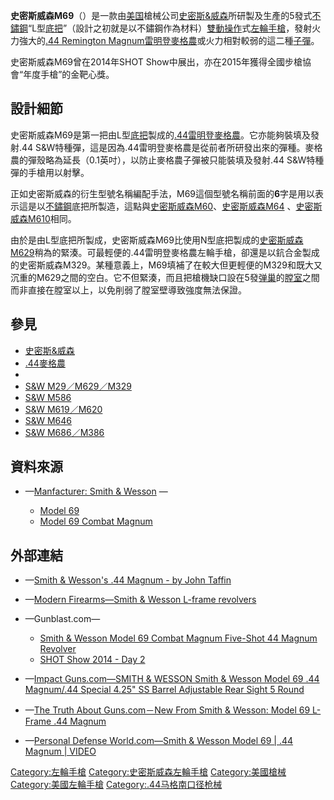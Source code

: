 {{Otheruses|M69|subject=由[[史密斯&威森|史密斯&威森]]（Smith & Wesson）研製及生產的5發式“L型” [[不鏽鋼|不鏽鋼]][[机匣|底把]][[.44麥格農|.44 Remington Magnum雷明登麥格農]][[左輪手槍|左輪手槍]]|other=位於人馬座的一個球狀星團}}
{{no footnotes|time=2016-10-21T03:11:25+00:00}}
{{refimprove|time=2016-10-21T03:11:25+00:00}}
{{noteTA
|G1=軍事
|G2=長度單位
|G3=Firearms
}}
{{Infobox Weapon
| name = 史密斯威森M69<br />{{Lang|en|Smith & Wesson Model 69}}
| image = 
| image_size = 300px
| caption = 
| origin = {{flagcountry|United States}}
| type = [[左輪手槍|左輪手槍]]
<!-- Type selection -->
| is_ranged = yes
| is_bladed = 
| is_explosive = 
| is_artillery = 
| is_vehicle = 
| is_missile = 
| is_UK = <!-- Service history -->
| service = 
| used_by = 
| wars = <!-- Production history -->
| designer = [[史密斯&威森|史密斯&威森]]
| design_date = 2014年
| manufacturer = 史密斯&威森
| unit_cost = [[建議售價|建議零售價]]：[[美元|﹩]]849
| production_date = 2014年—
| number =
| variants = 
<!-- General specifications -->| spec_label = 
| weight = 空槍：<div class="NavFrame collapsed" style="color: black; background-color: #FFFFFF; margin: 0 auto; padding: 0 10px; text-align: left;"><div class="NavHead" style="background-color: #FFFFFF; margin: 0 auto; padding: 0 10px; font-weight:normal;"></div><div class="NavContent" style="background-color: #FFFFFF; margin: 0 auto; padding: 0 10px;">
* 2{{frac|3|4}}英吋槍管：34.4[[盎司|盎司]]（975.22[[克|克]]，2.15[[磅|磅]]）
* 4{{frac|1|4}}英吋槍管：37.2盎司（1,157.05克，2.55磅）
</div>
</div>
| length = <div class="NavFrame collapsed" style="color: black; background-color: #FFFFFF; margin: 0 auto; padding: 0 10px; text-align: left;"><div class="NavHead" style="background-color: #FFFFFF; margin: 0 auto; padding: 0 10px; font-weight:normal;"></div><div class="NavContent" style="background-color: #FFFFFF; margin: 0 auto; padding: 0 10px;">
* 2{{frac|3|4}}英吋槍管：198.12[[毫米|毫米]]（7.8[[英寸|英寸]]）
* 4{{frac|1|4}}英吋槍管：247.65毫米（9.75英吋）
</div>
</div>
| part_length = <div class="NavFrame collapsed" style="color: black; background-color: #FFFFFF; margin: 0 auto; padding: 0 10px; text-align: left;"><div class="NavHead" style="background-color: #FFFFFF; margin: 0 auto; padding: 0 10px; font-weight:normal;"></div><div class="NavContent" style="background-color: #FFFFFF; margin: 0 auto; padding: 0 10px;">
* 69.85毫米（2.75英吋）
* 107.95毫米（4.25英吋）
</div>
</div>
| width = 
| height = 
| diameter = 
| crew = <!-- 投射武器規格 --> 
| cartridge = -{}-
* [[.44麥格農|.44麥格農]]
* {{Link-en|.44特種彈|.44 Special|.44 S&W特種彈}}
| cartridge_weight = 
| caliber = 10.9毫米（.429英吋）
| barrels = 1根，[[不鏽鋼|不鏽鋼]]製，兩件式，縮短型槍管底部凸桿，無[[槍口|槍口]]裝置
| action = <div class="NavFrame collapsed" style="color: black; background-color: #FFFFFF; margin: 0 auto; padding: 0 10px; text-align: left;"><div class="NavHead" style="background-color: #FFFFFF; margin: 0 auto; padding: 0 10px; font-weight:normal;"></div><div class="NavContent" style="background-color: #FFFFFF; margin: 0 auto; padding: 0 10px;">
* [[扳机#双动式|雙動操作扳機]]
* 實心[[机匣|底把]]連可擺出式[[弹巢|弹巢]]
</div>
</div>
| mode = {{Link-en|連發步槍|repeating rifle|連發}}
| rate =  12—18發／分鐘
| velocity = 
| energy = 
| range = 50[[米_(单位)|公尺]]（54.68[[码|码]]，164.04[[英尺|英尺]]）
| max_range = 100公尺（109.36码，328.08英尺）
| feed = 5發彈巢
| sights = <div class="NavFrame collapsed" style="color: black; background-color: #FFFFFF; margin: 0 auto; padding: 0 10px; text-align: left;"><div class="NavHead" style="background-color: #FFFFFF; margin: 0 auto; padding: 0 10px; font-weight:normal;"></div><div class="NavContent" style="background-color: #FFFFFF; margin: 0 auto; padding: 0 10px;">
* [[機械瞄具|機械瞄具]]：缺口式[[照門|照門]]和片狀連紅點[[照準器|準星]]（三點式準星，[[照門|照門]]和[[照準器|準星]]可調節）
* [[機匣|機匣]]頂部裝上的[[皮卡汀尼導軌|MIL-STD-1913戰術導軌]]／{{Link-en|韋弗式導軌|Weaver rail mount}}上安裝日間／夜間[[瞄准镜|光學瞄準鏡]]、[[紅點鏡|紅點鏡／反射式瞄準鏡]]、[[全像武器照準器|全息瞄準鏡]]、[[夜視鏡|夜視鏡]]或[[熱成像儀|熱成像儀]]（導軌可拆卸）
</div>
</div>
<!-- 火炮規格 -->| breech = 
| recoil = 
| carriage = 
| elevation = 
| traverse = <!-- 刃器規格 -->
| blade_type = 
| hilt_type = 
| sheath_type = 
| head_type = 
| haft_type = <!-- 爆炸物內填炸藥規格 -->
| filling = 
| filling_weight = 
| detonation = 
| yield = <!-- 車輛/飛彈規格 -->
| armour = 
| primary_armament = 
| secondary_arament = 
| engine = 
| engine_power = 
| transmission = 
| payload_capacity = 
| fuel_capacity = 
| pw_ratio = 
| suspension = 
| clearance = 
| vehicle_range = 
| speed = 
| guidance = 
| steering = <!-- Missiles only -->
| wingspan = 
| propellant = 
| ceiling = 
| altitude = 
| depth = 
| boost = 
| accuracy = 
| launch_platform = 
| transport = 
}}

'''史密斯威森M69'''（{{Lang-en|'''Smith & Wesson Model 69'''}}）是一款由[[美国|美国]]槍械公司[[史密斯&威森|史密斯&威森]]所研製及生產的5發式[[不鏽鋼|不鏽鋼]]“L型[[机匣|底把]]”（設計之初就是以不鏽鋼作為材料）[[扳机#双动式|雙動操作]]式[[左輪手槍|左輪手槍]]，發射火力強大的[[.44麥格農|.44 Remington Magnum雷明登麥格農]]或火力相對較弱的{{Link-en|.44特種彈|.44 Special|.44 S&W特種彈}}這二種[[子彈|子彈]]。

史密斯威森M69曾在2014年SHOT Show中展出，亦在2015年獲得全國步槍協會“年度手槍”的金靶心獎。

== 設計細節 ==
史密斯威森M69是第一把由L型[[机匣|底把]]製成的[[.44麥格農|.44雷明登麥格農]]。它亦能夠裝填及發射.44 S&W特種彈，這是因為.44雷明登麥格農是從前者所研發出來的彈種。麥格農的彈殼略為延長（0.1英吋），以防止麥格農子彈被只能裝填及發射.44 S&W特種彈的手槍用以射擊。

正如史密斯威森的衍生型號名稱編配手法，M69這個型號名稱前面的'''6'''字是用以表示這是以[[不鏽鋼|不鏽鋼]]底把所製造，這點與[[史密斯威森M60左輪手槍|史密斯威森M60]]、[[史密斯威森M64左輪手槍|史密斯威森M64]] 、[[史密斯威森M610左輪手槍|史密斯威森M610]]相同。

由於是由L型底把所製成，史密斯威森M69比使用N型底把製成的[[史密斯威森M29左輪手槍|史密斯威森M629]]稍為的緊湊。可最輕便的.44雷明登麥格農左輪手槍，卻還是以鈧合金製成的史密斯威森M329。某種意義上，M69填補了在較大但更輕便的M329和既大又沉重的M629之間的空白。它不但緊湊，而且把槍機缺口設在5發[[弹巢|弹巢]]的[[膛室|膛室]]之間而非直接在膛室以上，以免削弱了膛室壁導致強度無法保證。

== 參見 ==
{{refbegin|2}}
* [[史密斯&威森|史密斯&威森]]
* [[.44麥格農|.44麥格農]]
* {{Link-en|.44特種彈|.44 Special}}
* [[史密斯威森M29左輪手槍|S&W M29／M629／M329]]
* [[史密斯威森M586左輪手槍|S&W M586]]
* [[史密斯威森M619左輪手槍|S&W M619／M620]] 
* [[史密斯威森M646左輪手槍|S&W M646]]
* [[史密斯威森M686左輪手槍|S&W M686／M386]]
{{refend}}

== 資料來源 ==
<div class="references-small">
<references />
* {{en icon}}—[https://www.smith-wesson.com/ Manfacturer: Smith & Wesson] {{Wayback|url=https://www.smith-wesson.com/ |date=20210227040047 }}—
** [https://www.smith-wesson.com/firearms/model-69 Model 69] {{Wayback|url=https://www.smith-wesson.com/firearms/model-69 |date=20201203040716 }}
** [https://www.smith-wesson.com/firearms/model-69-combat-magnum Model 69 Combat Magnum] {{Wayback|url=https://www.smith-wesson.com/firearms/model-69-combat-magnum |date=20201204094124 }}
</div>

== 外部連結 ==
* {{en icon}}—[http://www.sixguns.com/range/SmithWesson44Mag.htm Smith & Wesson's .44 Magnum - by John Taffin]{{Wayback|url=http://www.sixguns.com/range/SmithWesson44Mag.htm |date=20160302171429 }}
* {{en icon}}—[https://web.archive.org/web/20140325230619/http://world.guns.ru/handguns/double-action-revolvers/usa/sw-medium-sized-l-frame-e.html Modern Firearms—Smith & Wesson L-frame revolvers]
* {{en icon}}—Gunblast.com—
** [http://www.gunblast.com/SW-69.htm Smith & Wesson Model 69 Combat Magnum Five-Shot 44 Magnum Revolver] {{Wayback|url=http://www.gunblast.com/SW-69.htm |date=20191018091400 }}
** [http://www.gunblast.com/SHOT_2014_2.htm SHOT Show 2014 - Day 2] {{Wayback|url=http://www.gunblast.com/SHOT_2014_2.htm |date=20200414095826 }}
* {{en icon}}—[http://www.impactguns.com/smith-wesson-smith-wesson-model-69-44-magnum44-special-425in-ss-barrel-adjustable-rear-sight-5-ro.aspx Impact Guns.com—SMITH & WESSON Smith & Wesson Model 69 .44 Magnum/.44 Special 4.25" SS Barrel Adjustable Rear Sight 5 Round] {{Wayback|url=http://www.impactguns.com/smith-wesson-smith-wesson-model-69-44-magnum44-special-425in-ss-barrel-adjustable-rear-sight-5-ro.aspx |date=20160912205802 }}
* {{en icon}}—[http://www.thetruthaboutguns.com/2014/02/chris-dumm/new-smith-wesson-model-69-l-frame-44-magnum/ The Truth About Guns.com－New From Smith & Wesson: Model 69 L-Frame .44 Magnum] {{Wayback|url=http://www.thetruthaboutguns.com/2014/02/chris-dumm/new-smith-wesson-model-69-l-frame-44-magnum/ |date=20170929185516 }}
* {{en icon}}—[http://www.personaldefenseworld.com/2014/01/smith-wesson-model-69-44-magnum/#smith-and-wesson-model-69-revolver Personal Defense World.com—Smith & Wesson Model 69 | .44 Magnum | VIDEO] {{Wayback|url=http://www.personaldefenseworld.com/2014/01/smith-wesson-model-69-44-magnum/#smith-and-wesson-model-69-revolver |date=20200805020545 }}

{{史密斯威森公司}}

{{DEFAULTSORT:Smith & Wesson Model 69}}
[[Category:左輪手槍|Category:左輪手槍]]
[[Category:史密斯威森左輪手槍|Category:史密斯威森左輪手槍]]
[[Category:美國槍械|Category:美國槍械]]
[[Category:美國左輪手槍|Category:美國左輪手槍]]
[[Category:.44马格南口径枪械|Category:.44马格南口径枪械]]